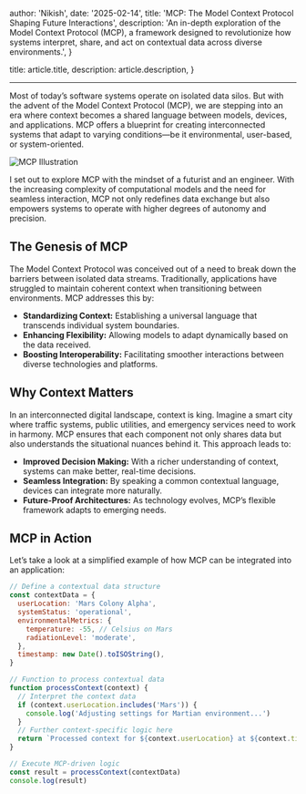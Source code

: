 
  author: 'Nikish',
  date: '2025-02-14',
  title: 'MCP: The Model Context Protocol Shaping Future Interactions',
  description:
    'An in-depth exploration of the Model Context Protocol (MCP), a framework designed to revolutionize how systems interpret, share, and act on contextual data across diverse environments.',
}

  title: article.title,
  description: article.description,
}


---

Most of today’s software systems operate on isolated data silos. But with the advent of the Model Context Protocol (MCP), we are stepping into an era where context becomes a shared language between models, devices, and applications. MCP offers a blueprint for creating interconnected systems that adapt to varying conditions—be it environmental, user-based, or system-oriented.

![MCP Illustration]({mcpIllustration})

I set out to explore MCP with the mindset of a futurist and an engineer. With the increasing complexity of computational models and the need for seamless interaction, MCP not only redefines data exchange but also empowers systems to operate with higher degrees of autonomy and precision.

## The Genesis of MCP

The Model Context Protocol was conceived out of a need to break down the barriers between isolated data streams. Traditionally, applications have struggled to maintain coherent context when transitioning between environments. MCP addresses this by:

- **Standardizing Context:** Establishing a universal language that transcends individual system boundaries.
- **Enhancing Flexibility:** Allowing models to adapt dynamically based on the data received.
- **Boosting Interoperability:** Facilitating smoother interactions between diverse technologies and platforms.

## Why Context Matters

In an interconnected digital landscape, context is king. Imagine a smart city where traffic systems, public utilities, and emergency services need to work in harmony. MCP ensures that each component not only shares data but also understands the situational nuances behind it. This approach leads to:

- **Improved Decision Making:** With a richer understanding of context, systems can make better, real-time decisions.
- **Seamless Integration:** By speaking a common contextual language, devices can integrate more naturally.
- **Future-Proof Architectures:** As technology evolves, MCP’s flexible framework adapts to emerging needs.

## MCP in Action

Let’s take a look at a simplified example of how MCP can be integrated into an application:

```javascript
// Define a contextual data structure
const contextData = {
  userLocation: 'Mars Colony Alpha',
  systemStatus: 'operational',
  environmentalMetrics: {
    temperature: -55, // Celsius on Mars
    radiationLevel: 'moderate',
  },
  timestamp: new Date().toISOString(),
}

// Function to process contextual data
function processContext(context) {
  // Interpret the context data
  if (context.userLocation.includes('Mars')) {
    console.log('Adjusting settings for Martian environment...')
  }
  // Further context-specific logic here
  return `Processed context for ${context.userLocation} at ${context.timestamp}`
}

// Execute MCP-driven logic
const result = processContext(contextData)
console.log(result)
```
